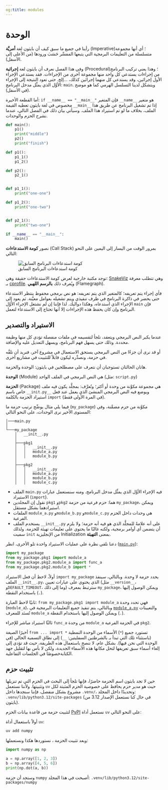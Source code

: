 ```yaml
---
og:title: modules
---
```


# الوحدة

رأينا في جميع ما سبق كيف أن بايثون لغة **أمريَّة** (Imperative)؛ أي أنها مجموعة متسلسلة من التعليمات البرمجية التي يتبعها المفسِّر حَسَبَ ورودها (من الأعلى إلى الأسفل).

وفي هذا الفصل نعرف أن بايثون لغة **إجرائية** (Procedural)؛ وهذا يعني تركيب البرنامج من إجراءات يستدعي كل واحد منها مجموعة أخرى من الإجراءات. فقد يستدعي الإجراء الأول إجرائين، وقد يستدعي كل منهما إجرائين كذلك، ...إلخ. حتى تعود النتيجة إلى الإجراء الأوَّل الذي يمثِّل مدخل البرنامج: `main`. ويتشكل لدينا التسلسل الهرمي كما هو موضح (في الأسفل).

أما القطعة الأخيرة: `if __name__ == "__main__"` فإن المتغير `__name__` هو متغير مخصوص في لغة بايثون تعطيه القيمة `__main__` إذا تم تشغيل البرنامج عن طريق هذا الملف، بخلاف ما لو تم استيراد هذا الملف. وسيأتي بيان ذلك في الفصل التالي، عندما نشرح الحزم والوحدات.

```python
def main():
    p1()
    print("middle")
    p2()
    print("finish")

def p1():
    p1_1()
    p1_2()

def p2():
    p2_1()


def p1_1():
    print("one-one")

def p1_2():
    print("one-two")


def p2_1():
    print("two-one")

if __name__ == "__main__":
    main()
```

نصور **كومة الاستدعاءات** (Call Stack) بمرور الوقت من اليسار إلى اليمين على النحو التالي:

![كومة استدعاءات البرنامج السابق](../../assets/callstack.png)

:::{.callout-note}
توجد مكتبة خارجية لعرض كومة الاستدعاءات حقيقة وهي: [SnakeViz](https://jiffyclub.github.io/snakeviz/) وهي تتطلب معرفة بـ [cprofile](https://docs.python.org/3/library/profile.html). ويُعرف ذلك **بالرسم اللهبي** (Flamegraph).
:::

فأي إجراء يتم تعريفه؛ كالمتغير الذي يتم تعريفه: هو نص برمجي محفوظ ينتظر الاستدعاء حتى يحضر في ذاكرة البرنامج في ظرف تنفيذي ويتم تشغيله بعوامل معيَّنة. ثم يعود إلى الإجراء الذي استدعاه، وهكذا دواليك.
لذا فإننا إن لم نشتغل الإجراء الأوَّل `main` فإن البرنامج وإن كان يحفظ هذه الإجراءات إلا أنها تحتاج إلى الاستدعاء لتعمل.

## الاستيراد والتصدير

عندما يكبر النص البرمجي ويتعقد، نلجأ لتقسيمه في ملفات منفصلة تؤدي كل منها وظيفة محددة. وذلك حتى يسهل فهم البرنامج، ويسهل التعديل عليه والإضافة.

أو قد نرى أن جزءًا من النص البرمجي يستحق الاستعمال في مشروع آخر، فنريد أن نلفَّه في حزمة، ونصدِّره ليكون قابلاً للتثبيت في مشاريع أخرى.

هاتان الحالتان تستوجبان أن نتعرف على مصطلحين في بايثون: الوحدة والحزمة.

**الوحدة** (Module) هي النص البرمجي في الملف الواحد (مثل: `script.py`)

**الحزمة** (Package) هي مجموعة مكوَّنة من وحدة أو أكثر؛ وتُعرَّف: بمجلَّد يكون فيه ملف خاص باسم `__init.py__` ويوضع فيه النص البرمجي المنشئ الذي يعمل عند فعل استيراد الحزمة بالكلمة `import` (في المرة الأولى فقط).

فيما يلي مثال يوضِّح ترتيب حزمة ما (`my_package`) مكوَّنة من حزم مضمَّنة، وفي المستوى الأخير نرى الوحدات، على النحو التالي:

```
│───main.py
│
└───my_package
    │   __init__.py
    │
    ├───pkg1
    │   │   __init__.py
    │   │   module_a.py
    │   │   module_b.py
    │
    ├───pkg2
    │   │   __init__.py
    │   │   module_a.py
    │   │   module_b.py
    │   │   module_c.py
```

- الملف `main.py` فيه الإجراء الأوَّل الذي يمثِّل مدخل البرنامج. ومنه سنستعمل عبارات الاستيراد (`import`).
- نقول إن المجلدين `pkg1` و`pkg2` هما: حزم فرعية من حزمة `my_package`، ويمكن استيرادهما بشكل مستقل.
- الملفات `module_a.py` و`module_b.py` و`module_c.py` هي وحدات داخل الحزم الفرعية.
- يستخدم الملف `__init__.py` على أنه علامةً للمجلَّد الذي هو فيه أنه حزمة؛ ولا يلزم أن يتضمن أي أوامر برمجية، ولكنه غالبًا ما يحتوي على تعليمات تهيئة للحزمة. ولذلك سميت `init` من الإنجليزية Initialization بمعنى **التهيئة**.

دعنا نلقي نظرة على عمليات الاستيراد واحدة تلو الأخرى، انظر ([`main.py`](modules_example/main.py)):

``` python
import my_package
from my_package.pkg1 import module_a
from my_package.pkg2.module_a import func_a
from my_package.pkg2.module_b import *
```

أولاً، لاحظ أن فعل الاستيراد `import my_package` يحدد حزمة لا وِحدة. وبالتالي، سينفذ الملف `__init__.py`، الذي يحتوي على عبارات تعيين (مثل `__version__`، و`DEFAULT_TIMEOUT`، وما إلى ذلك) سترتبط بمعرف `my_package`، ويمكن الوصول إليها باستخدام النقطة (`.`).

ثانيًا لاحظ العبارة: `from my_package.pkg1 import module_a` فهي تحدد وحدة (`module_a`)، وبالتالي، يتم تنفيذ جميع التعليمات البرمجية في [`module_a.py`](modules_example/my_package/pkg1/module_a.py) والتعيينات تُسنَد للمعرف `module_a` ويمكن الوصول إليها باستخدام النقطة (`.`).

ثالثًا استيراد مباشر للإجراء `func_a` من وحدة `module_a` في الحزمة الفرعية `pkg2`.

أخيرًا الصيغة `from ... import *` تستورد جميع (`*`) الأسماء من الوحدة النمطية (باستثناء تلك التي تبدأ بـ بالشرطتين السفليتين: `__`) إلى نطاق التسمية الحالي (في الوحدة التي نحن فيها). بشكل عام، لا ننصح باستعمال هذه الطريقة، حيث قد تؤدي إلى إلغاء أسماء سبق تعريفها لتحل مكانها هذه الأسماء الجديدة، ولكن لا بأس بها لتقليل جهد الكتابةخصوصًا في الجلسات التفاعلية.


## تثبيت حزم

حين لا تجد بايثون اسم الحزمة حاضرًا، فإنها تلجأ إلى البحث في الحزم التي تم تنزيلها وتثبيتها.
ولأننا نستعمل `uv` حيث هو مدير حزم يحافظ على خصوصية الحزم المثبتة لكل مشروع بشكل منفصل، فإننا سنجدها داخل `.venv/`، وتحديدًا داخل المجلد: `.venv/lib/python3.12/site-packages` (في حال كنا نستعمل الإصدار 3.12 من بايثون).

لتثبيت حزمة من قاعدة بيانات الحزم [PyPI](https://pypi.org/) نستعمل أداة `uv` على النحو التالي:

أولاً باستعمال أداة `uv`:

``` bash
uv add numpy
```

وبعد تثبيت الحزمة ، نستوردها هكذا ونستعملها:

```python
import numpy as np

a = np.array([1, 2, 3])
b = np.array([4, 5, 6])
print(np.dot(a, b))
```

وستجد أن حزمة `numpy` أصبحت في هذا المجلد: `.venv/lib/python3.12/site-packages/numpy`